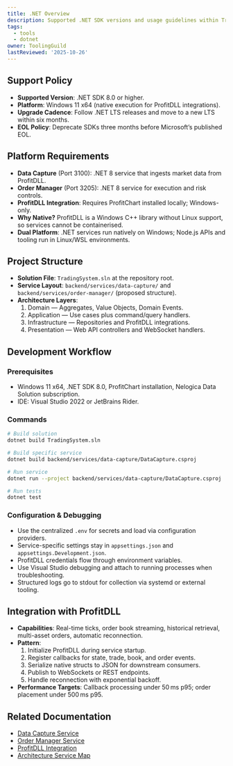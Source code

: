 ```yaml
---
title: .NET Overview
description: Supported .NET SDK versions and usage guidelines within TradingSystem.
tags:
  - tools
  - dotnet
owner: ToolingGuild
lastReviewed: '2025-10-26'
---
```

## Support Policy

- **Supported Version**: .NET SDK 8.0 or higher.
- **Platform**: Windows 11 x64 (native execution for ProfitDLL integrations).
- **Upgrade Cadence**: Follow .NET LTS releases and move to a new LTS within six months.
- **EOL Policy**: Deprecate SDKs three months before Microsoft’s published EOL.

## Platform Requirements

- **Data Capture** (Port 3100): .NET 8 service that ingests market data from ProfitDLL.
- **Order Manager** (Port 3205): .NET 8 service for execution and risk controls.
- **ProfitDLL Integration**: Requires ProfitChart installed locally; Windows-only.
- **Why Native?** ProfitDLL is a Windows C++ library without Linux support, so services cannot be containerised.
- **Dual Platform**: .NET services run natively on Windows; Node.js APIs and tooling run in Linux/WSL environments.

## Project Structure

- **Solution File**: `TradingSystem.sln` at the repository root.
- **Service Layout**: `backend/services/data-capture/` and `backend/services/order-manager/` (proposed structure).
- **Architecture Layers**:
  1. Domain — Aggregates, Value Objects, Domain Events.
  2. Application — Use cases plus command/query handlers.
  3. Infrastructure — Repositories and ProfitDLL integrations.
  4. Presentation — Web API controllers and WebSocket handlers.

## Development Workflow

### Prerequisites

- Windows 11 x64, .NET SDK 8.0, ProfitChart installation, Nelogica Data Solution subscription.
- IDE: Visual Studio 2022 or JetBrains Rider.

### Commands

```bash
# Build solution
dotnet build TradingSystem.sln

# Build specific service
dotnet build backend/services/data-capture/DataCapture.csproj

# Run service
dotnet run --project backend/services/data-capture/DataCapture.csproj

# Run tests
dotnet test
```

### Configuration & Debugging

- Use the centralized `.env` for secrets and load via configuration providers.
- Service-specific settings stay in `appsettings.json` and `appsettings.Development.json`.
- ProfitDLL credentials flow through environment variables.
- Use Visual Studio debugging and attach to running processes when troubleshooting.
- Structured logs go to stdout for collection via systemd or external tooling.

## Integration with ProfitDLL

- **Capabilities**: Real-time ticks, order book streaming, historical retrieval, multi-asset orders, automatic reconnection.
- **Pattern**:
  1. Initialize ProfitDLL during service startup.
  2. Register callbacks for state, trade, book, and order events.
  3. Serialize native structs to JSON for downstream consumers.
  4. Publish to WebSockets or REST endpoints.
  5. Handle reconnection with exponential backoff.
- **Performance Targets**: Callback processing under 50 ms p95; order placement under 500 ms p95.

## Related Documentation

- [Data Capture Service](../../apps/data-capture/overview)
- [Order Manager Service](../../apps/order-manager/overview)
- [ProfitDLL Integration](../profitdll/overview)
- [Architecture Service Map](../../reference/architecture/service-map)
